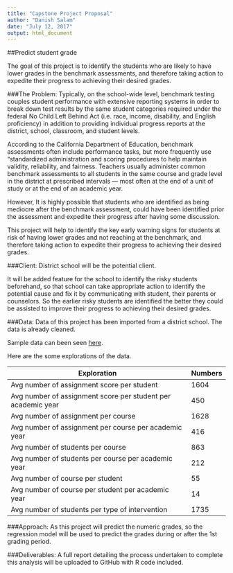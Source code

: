 ```yaml
---
title: "Capstone Project Proposal"
author: "Danish Salam"
date: "July 12, 2017"
output: html_document
---
```


##Predict student grade

The goal of this project is to identify the students who are likely to have lower grades in the benchmark assessments, and therefore taking action to expedite their progress to achieving their desired grades.

###The Problem:
Typically, on the school-wide level, benchmark testing couples student performance with extensive reporting systems in order to break down test results by the same student categories required under the federal No Child Left Behind Act (i.e. race, income, disability, and English proficiency) in addition to providing individual progress reports at the district, school, classroom, and student levels.

According to the California Department of Education, benchmark assessments often include performance tasks, but more frequently use “standardized administration and scoring procedures to help maintain validity, reliability, and fairness. Teachers usually administer common benchmark assessments to all students in the same course and grade level in the district at prescribed intervals — most often at the end of a unit of study or at the end of an academic year. 

However, It is highly possible that students who are identified as being mediocre after the benchmark assessment, could have been identified prior the assessment and expedite their progress after having some discussion.

This project will help to identify the key early warning signs for students at risk of having lower grades and not reaching at the benchmark, and therefore taking action to expedite their progress to achieving their desired grades.

###Client:
District school will be the potential client.

It will be added feature for the school to identify the risky students beforehand, so that school can take appropriate action to identify the potential cause and fix it by communicating with student, their parents or counselors. So the earlier risky students are identified the better they could be assisted to improve their progress to achieving their desired grades.

###Data:
Data of this project has been imported from a district school. The data is already cleaned.

Sample data can been seen [here](https://docs.google.com/spreadsheets/d/1CA4ZEcCyxxwZpAFJ0Q69NCLpijnFiwEF4aG24j5VBpQ/edit?usp=sharing).

Here are the some explorations of the data.

Exploration                             | Numbers
----------------------------------------| ------------- 
Avg number of assignment score per student  | 1604
Avg number of assignment score per student per academic year  | 450
Avg number of assignment per course | 1628
Avg number of assignment per course per academic year |416
Avg number of students per course | 863
Avg number of students per course per academic year | 212
Avg number of course per student  | 55
Avg number of course per student per academic year  | 14
Avg number of students per type of intervention | 1735


###Approach:
As this project will predict the numeric grades, so the regression model will be used to predict the grades during or after the 1st grading period.

###Deliverables:
A full report detailing the process undertaken to complete this analysis will be uploaded to GitHub with R code included.
